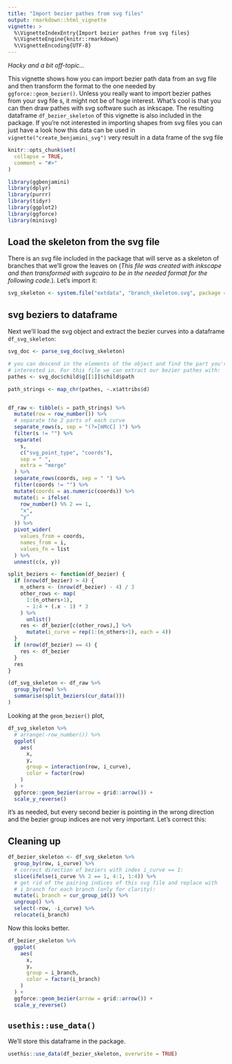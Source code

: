 ```yaml
---
title: "Import bezier pathes from svg files"
output: rmarkdown::html_vignette
vignette: >
  %\VignetteIndexEntry{Import bezier pathes from svg files}
  %\VignetteEngine{knitr::rmarkdown}
  %\VignetteEncoding{UTF-8}
---
```


*Hacky and a bit off-topic...*

This vignette shows how you can import bezier path data from an svg file and
then transform the format to the one needed by `ggforce::geom_bezier()`. Unless
you really want to import bezier pathes from your svg file s, it might not be of
huge interest. What's cool is that you can then draw pathes with svg software
such as inkscape.  The resulting dataframe `df_bezier_skeleton` of this vignette
is also included in the package. If you're not interested in importing shapes from
svg files you can just have a look how this data can be used in `vignette("create_benjamini_svg")` very result in
a data frame of the svg file

```r
knitr::opts_chunk$set(
  collapse = TRUE,
  comment = "#>"
)
```

```r
library(ggbenjamini)
library(dplyr)
library(purrr)
library(tidyr)
library(ggplot2)
library(ggforce)
library(minisvg)
```


## Load the skeleton from the svg file

There is an svg file included in the package that will serve as a skeleton of branches that we'll grow the leaves on (*This file was created with inkscape and then transformed with svgcairo to be in the needed format for the following code.*). Let's import it:


```r
svg_skeleton <- system.file("extdata", "branch_skeleton.svg", package = "ggbenjamini")
```


## svg beziers to dataframe 

Next we'll load the svg object and extract the bezier curves into a dataframe `df_svg_skeleton`:


```r
svg_doc <- parse_svg_doc(svg_skeleton)

# you can descend in the elements of the object and find the part you're
# interested in. For this file we can extract our bezier pathes with:
pathes <- svg_doc$child$g[[1]]$child$path

path_strings <- map_chr(pathes, ~.x$attribs$d)


df_raw <- tibble(s = path_strings) %>%
  mutate(row = row_number()) %>%
  # separate the 2 parts of each curve
  separate_rows(s, sep = "(?=[mMcC] )") %>%
  filter(s != "") %>%
  separate(
    s, 
    c("svg_point_type", "coords"), 
    sep = " ",
    extra = "merge"
  ) %>%
  separate_rows(coords, sep = " ") %>%
  filter(coords != "") %>%
  mutate(coords = as.numeric(coords)) %>%
  mutate(i = ifelse(
    row_number() %% 2 == 1, 
    "x", 
    "y"
  )) %>%
  pivot_wider(
    values_from = coords, 
    names_from = i, 
    values_fn = list
  ) %>%
  unnest(c(x, y))

split_beziers <- function(df_bezier) {
  if (nrow(df_bezier) > 4) {
    n_others <- (nrow(df_bezier) - 4) / 3
    other_rows <- map(
      1:(n_others+1), 
      ~ 1:4 + (.x - 1) * 3
    ) %>% 
      unlist()
    res <- df_bezier[c(other_rows),] %>% 
      mutate(i_curve = rep(1:(n_others+1), each = 4))
  }
  if (nrow(df_bezier) == 4) {
    res <- df_bezier
  }
  res
}

(df_svg_skeleton <- df_raw %>%
  group_by(row) %>% 
  summarise(split_beziers(cur_data()))
)
```

Looking at the `geom_bezier()` plot, 

```r
df_svg_skeleton %>%
  # arrange(-row_number()) %>%
  ggplot(
    aes(
      x, 
      y, 
      group = interaction(row, i_curve), 
      color = factor(row)
    )
  ) +
  ggforce::geom_bezier(arrow = grid::arrow()) + 
  scale_y_reverse()
```


it's as needed, but every second bezier is pointing in the wrong direction and the bezier group indices are not very important. Let's correct this:


## Cleaning up

```r
df_bezier_skeleton <- df_svg_skeleton %>%
  group_by(row, i_curve) %>%
  # correct direction of beziers with index i_curve == 1:
  slice(ifelse(i_curve %% 2 == 1, 4:1, 1:4)) %>% 
  # get rid of the pairing indices of this svg file and replace with
  # i_branch for each branch (only for clarity):
  mutate(i_branch = cur_group_id()) %>%
  ungroup() %>%
  select(-row, -i_curve) %>% 
  relocate(i_branch)

```

Now this looks better.

```r
df_bezier_skeleton %>%
  ggplot(
    aes(
      x, 
      y,
      group = i_branch,
      color = factor(i_branch)
    )
  ) +
  ggforce::geom_bezier(arrow = grid::arrow()) +
  scale_y_reverse()

```

## `usethis::use_data()`

We'll store this dataframe in the package.

```r
usethis::use_data(df_bezier_skeleton, overwrite = TRUE)
```

